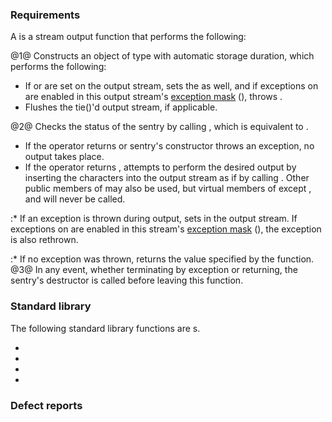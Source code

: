 {{cpp/named req/title|UnformattedOutputFunction}}
{{cpp/named req/navbar}}

===Requirements===
A {{named req/core|UnformattedOutputFunction}} is a stream output function that performs the following:

@1@ Constructs an object of type {{l2tt|cpp/io/basic_ostream/sentry}} with automatic storage duration, which performs the following:
* If {{ltt|cpp/io/ios_base/iostate|eofbit}} or {{ltt|cpp/io/ios_base/iostate|badbit}} are set on the output stream, sets the {{ltt|cpp/io/ios_base/iostate|failbit}} as well, and if exceptions on {{tt|failbit}} are enabled in this output stream's [[cpp/io/basic_ios/exceptions|exception mask]] ({{c|1=(exceptions() &amp; failbit) != 0}}), throws {{l2tt|cpp/io/ios_base/failure}}.
* Flushes the tie()'d output stream, if applicable.
@2@ Checks the status of the sentry by calling {{tt|sentry::operator bool()}}, which is equivalent to {{l2tt|cpp/io/basic_ios/good}}.
* If the operator returns {{c|false}} or sentry's constructor throws an exception, no output takes place.
* If the operator returns {{c|true}}, attempts to perform the desired output by inserting the characters into the output stream as if by calling {{c|rdbuf()-&gt;sputc()}}. Other public members of {{lc|std::basic_ostream}} may also be used, but virtual members of {{c|rdbuf()}} except {{ltt|cpp/io/basic_streambuf/overflow|overflow()}}, {{ltt|cpp/io/basic_streambuf/sputn|xsputn()}} and {{ltt|cpp/io/basic_streambuf/pubsync|sync()}} will never be called.
:* If an exception is thrown during output, sets {{tt|badbit}} in the output stream. If exceptions on {{tt|badbit}} are enabled in this stream's [[cpp/io/basic_ios/exceptions|exception mask]] ({{c|1=(exceptions() &amp; badbit) != 0}}), the exception is also rethrown.
:* If no exception was thrown, returns the value specified by the function.
@3@ In any event, whether terminating by exception or returning, the sentry's destructor is called before leaving this function.

===Standard library===
The following standard library functions are {{named req|UnformattedOutputFunction}}s.

* {{l2tt|cpp/io/basic_ostream/operator_ltlt|operator&lt;&lt;{{dsc small|(basic_streambuf*)}}}}
* {{l2tt|cpp/io/basic_ostream/put}}
* {{l2tt|cpp/io/basic_ostream/write}}
* {{l2tt|cpp/io/basic_ostream/flush}}
{{rev begin}}
{{rev |since=c++11|
* {{l2tt|cpp/io/basic_ostream/tellp}} (except calls pubseekoff instead of output)
* {{l2tt|cpp/io/basic_ostream/seekp}} (except calls pubseekoff or pubseekpos instead of output)
}}
{{rev end}}

===Defect reports===
{{dr list begin}}
{{dr list item|wg=lwg|dr=63|std=C++98|before=the exception-handling policy was missing|after=added}}
{{dr list item|wg=lwg|dr=160|std=C++98|before=the process of determining whether the exception caught&lt;br&gt;is rethrown mentioned a non-existing function {{tt|exception()}}|after=corrected to {{ltt|cpp/io/basic_ios/exceptions|exceptions()}}}}
{{dr list item|wg=lwg|dr=165|std=C++98|before=the only virtual member allowed to be&lt;br&gt;called on {{c|rdbuf()}} was {{tt|overflow()}}|after=also allowed&lt;br&gt;{{tt|xsputn()}} and {{tt|sync()}}}}
{{dr list end}}

{{langlinks|es|ja|zh}}